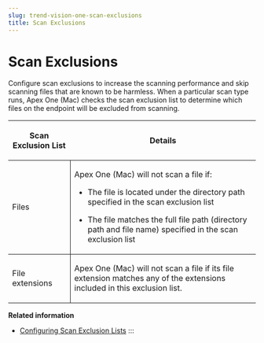 ```yaml
---
slug: trend-vision-one-scan-exclusions
title: Scan Exclusions
---
```

# Scan Exclusions

Configure scan exclusions to increase the scanning performance and skip scanning files that are known to be harmless. When a particular scan type runs, Apex One (Mac) checks the scan exclusion list to determine which files on the endpoint will be excluded from scanning.

<table>
<colgroup>
<col style="width: 25%" />
<col style="width: 75%" />
</colgroup>
<thead>
<tr>
<th><p>Scan Exclusion List</p></th>
<th><p>Details</p></th>
</tr>
</thead>
<tbody>
<tr>
<td style="border-bottom-width: 1px; border-bottom-style: solid; border-right-width: 1px; border-right-style: solid"><p>Files</p></td>
<td style="border-bottom-width: 1px; border-bottom-style: solid"><p>Apex One (Mac) will not scan a file if:</p>
<ul>
<li><p>The file is located under the directory path specified in the scan exclusion list</p></li>
<li><p>The file matches the full file path (directory path and file name) specified in the scan exclusion list</p></li>
</ul></td>
</tr>
<tr>
<td style="border-right-width: 1px; border-right-style: solid"><p>File extensions</p></td>
<td><p>Apex One (Mac) will not scan a file if its file extension matches any of the extensions included in this exclusion list.</p></td>
</tr>
</tbody>
</table>

**Related information**

- [Configuring Scan Exclusion Lists](config-the-scan-exclusion-lists.mdx)
:::
